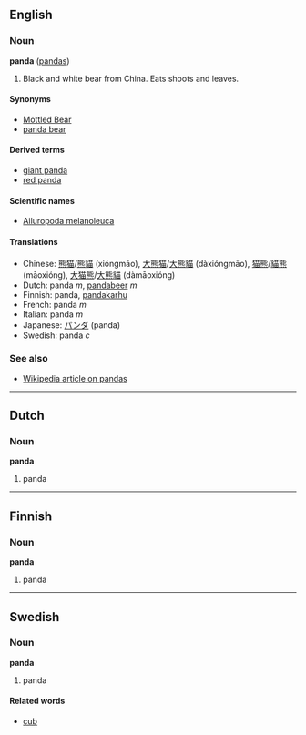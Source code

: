 ==English==
===Noun===
'''panda''' ([[pandas]])

# Black and white bear from China. Eats shoots and leaves.

====Synonyms====
*[[Mottled Bear]]<!-- not sure about capitalisation -->
*[[panda bear]]

====Derived terms====
*[[giant panda]]
*[[red panda]]

====Scientific names====
*[[Ailuropoda melanoleuca]]

====Translations====
*Chinese: [[熊猫]]/[[熊貓]] (xióngmāo), [[大熊猫]]/[[大熊貓]] (dàxióngmāo), [[猫熊]]/[[貓熊]] (māoxióng), [[大猫熊]]/[[大熊貓]] (dàmāoxióng)
*Dutch: panda ''m'', [[pandabeer]] ''m''
*Finnish: panda, [[pandakarhu]]
*French: panda ''m''
*Italian: panda ''m''
*Japanese: [[パンダ]] (panda)
*Swedish: panda ''c''

===See also===
*[[w:panda|Wikipedia article on pandas]]

----
==Dutch==
===Noun===
'''panda''' {{m}}

#panda 

----
==Finnish==
===Noun===
'''panda'''

#panda

----
==Swedish==
===Noun===
'''panda''' {{c}}

#panda

====Related words====
*[[cub]]